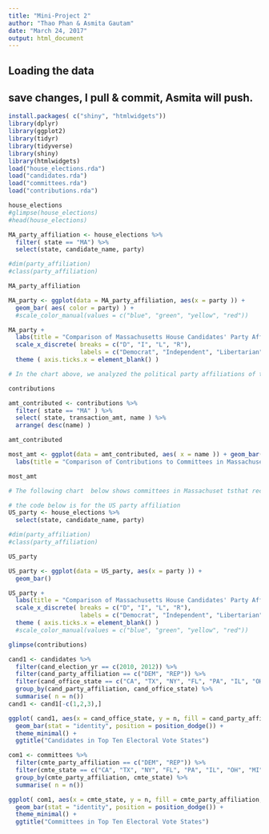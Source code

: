 ```yaml
---
title: "Mini-Project 2"
author: "Thao Phan & Asmita Gautam"
date: "March 24, 2017"
output: html_document
---
```



## Loading the data
## save changes, I pull & commit, Asmita will push.

```r
install.packages( c("shiny", "htmlwidgets"))
library(dplyr)
library(ggplot2)
library(tidyr)
library(tidyverse)
library(shiny)
library(htmlwidgets)
load("house_elections.rda")
load("candidates.rda")
load("committees.rda")
load("contributions.rda")
```

```r
house_elections
#glimpse(house_elections)
#head(house_elections)

MA_party_affiliation <- house_elections %>%
  filter( state == "MA") %>%
  select(state, candidate_name, party) 

#dim(party_affiliation)
#class(party_affiliation)

MA_party_affiliation

MA_party <- ggplot(data = MA_party_affiliation, aes(x = party )) +
  geom_bar( aes( color = party) ) +
  #scale_color_manual(values = c("blue", "green", "yellow", "red")) 

MA_party + 
  labs(title = "Comparison of Massachusetts House Candidates' Party Affiliations", x = "Party", y = "Amount") +
  scale_x_discrete( breaks = c("D", "I", "L", "R"),
                    labels = c("Democrat", "Independent", "Libertarian", "Republican")) +
  theme ( axis.ticks.x = element_blank() )

# In the chart above, we analyzed the political party affiliations of the 2011-2012 Massachusetts House of Representative candidates. What we found was that out of the 32 candidates during the 2011-2012 cycle, the majority of them were either part of the Democratic or Republican party. This makes sense because the United States politics is dominated by a two-party system in which the Democrats and Republicans are the most popular. In Massachusetts, besides those 2 parties, some House candidates were in the Independent or Libertarian parties as well; however, they made up only 4 out of the 32 candidates. 

```


```r
contributions

amt_contributed <- contributions %>%
  filter( state == "MA" ) %>%
  select( state, transaction_amt, name ) %>%
  arrange( desc(name) )

amt_contributed

most_amt <- ggplot(data = amt_contributed, aes( x = name )) + geom_bar() +
  labs(title = "Comparison of Contributions to Committees in Massachusetts", x = "committee receiving contribution", y = "# of ppl/businesses contributing money") 

most_amt 

# The following chart  below shows committees in Massachuset tsthat received monetary contributions from individual supporters. As you can see, there are many committees that did not receive many contributions at all (less than 250 individuals/businesses donated $ to the committee) and approximately 9 committees that receieved contributions from 250 or more individuals. There were 2 committees that received more than 750 contributions showing their popularity. They must have done something positive in Massachusetts to have gotten so many donations


```
















```r

# the code below is for the US party affiliation 
US_party <- house_elections %>%
  select(state, candidate_name, party)

#dim(party_affiliation)
#class(party_affiliation)

US_party

US_party <- ggplot(data = US_party, aes(x = party )) +
  geom_bar() 

US_party + 
  labs(title = "Comparison of Massachusetts House Candidates' Party Affiliations", x = "Party", y = "Amount") +
  scale_x_discrete( breaks = c("D", "I", "L", "R"),
                    labels = c("Democrat", "Independent", "Libertarian", "Republican")) +
  theme ( axis.ticks.x = element_blank() )
  #scale_color_manual(values = c("blue", "green", "yellow", "red")) 
```


```r
glimpse(contributions)
```


```r
cand1 <- candidates %>%
  filter(cand_election_yr == c(2010, 2012)) %>%
  filter(cand_party_affiliation == c("DEM", "REP")) %>%
  filter(cand_office_state == c("CA", "TX", "NY", "FL", "PA", "IL", "OH", "MI", "GA", "NC", "NJ")) %>%
  group_by(cand_party_affiliation, cand_office_state) %>%
  summarise( n = n())
cand1 <- cand1[-c(1,2,3),]
```

```r
ggplot( cand1, aes(x = cand_office_state, y = n, fill = cand_party_affiliation, width = .5)) +
  geom_bar(stat = "identity", position = position_dodge()) +
  theme_minimal() +
  ggtitle("Candidates in Top Ten Electoral Vote States") 
```

```r
com1 <- committees %>%
  filter(cmte_party_affiliation == c("DEM", "REP")) %>%
  filter(cmte_state == c("CA", "TX", "NY", "FL", "PA", "IL", "OH", "MI", "GA", "NC", "NJ")) %>%
  group_by(cmte_party_affiliation, cmte_state) %>%
  summarise( n = n())
```

```r
ggplot( com1, aes(x = cmte_state, y = n, fill = cmte_party_affiliation, width = .5)) +
  geom_bar(stat = "identity", position = position_dodge()) +
  theme_minimal() +
  ggtitle("Committees in Top Ten Electoral Vote States") 
```

